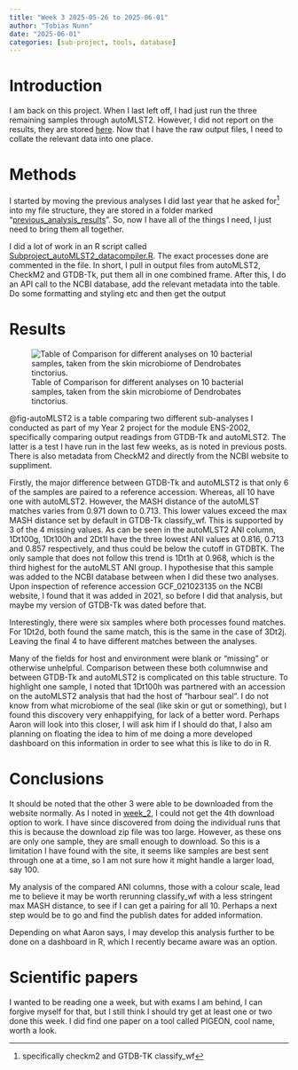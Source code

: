 ```yaml
---
title: "Week 3 2025-05-26 to 2025-06-01"
author: "Tobias Nunn"
date: "2025-06-01"
categories: [sub-project, tools, database]
---
```


# Introduction {#seq-week3}

I am back on this project. When I last left off, I had just run the three remaining samples through autoMLST2. However, I did not report on the results, they are stored [here](https://github.com/tobiasnunn/undergrad_dissertation/tree/5a74a1c11e0376315430c296ecf388beb4322ffb/03_outputs/autoMLST2_subproject). Now that I have the raw output files, I need to collate the relevant data into one place.

# Methods

I started by moving the previous analyses I did last year that he asked for[^1] into my file structure, they are stored in a folder marked "[previous_analysis_results](https://github.com/tobiasnunn/undergrad_dissertation/tree/5a74a1c11e0376315430c296ecf388beb4322ffb/01_inputs/previous_analysis_results)". So, now I have all of the things I need, I just need to bring them all together.

[^1]: specifically checkm2 and GTDB-TK classify_wf

I did a lot of work in an R script called [Subproject_autoMLST2_datacompiler.R](https://github.com/tobiasnunn/undergrad_dissertation/blob/87fa559763299e24c335c04d56d05b4ebd5200e2/00_scripts/R_scripts/Subproject_autoMLST2_datacompiler.R). The exact processes done are commented in the file. In short, I pull in output files from autoMLST2, CheckM2 and GTDB-Tk, put them all in one combined frame. After this, I do an API call to the NCBI database, add the relevant metadata into the table. Do some formatting and styling etc and then get the output

# Results

![Table of Comparison for different analyses on 10 bacterial samples, taken from the skin microbiome of Dendrobates tinctorius.](images/frog_flextable.png){#fig-autoMLST2}

@fig-autoMLST2 is a table comparing two different sub-analyses I conducted as part of my Year 2 project for the module ENS-2002, specifically comparing output readings from GTDB-Tk and autoMLST2. The latter is a test I have run in the last few weeks, as is noted in previous posts. There is also metadata from CheckM2 and directly from the NCBI website to suppliment.

Firstly, the major difference between GTDB-Tk and autoMLST2 is that only 6 of the samples are paired to a reference accession. Whereas, all 10 have one with autoMLST2. However, the MASH distance of the autoMLST matches varies from 0.971 down to 0.713. This lower values exceed the max MASH distance set by default in GTDB-Tk classify_wf. This is supported by 3 of the 4 missing values. As can be seen in the autoMLST2 ANI column, 1Dt100g, 1Dt100h and 2Dt1l have the three lowest ANI values at 0.816, 0.713 and 0.857 respectively, and thus could be below the cutoff in GTDBTK. The only sample that does not follow this trend is 1Dt1h at 0.968, which is the third highest for the autoMLST ANI group. I hypothesise that this sample was added to the NCBI database between when I did these two analyses. Upon inspection of reference accession GCF_021023135 on the NCBI website, I found that it was added in 2021, so before I did that analysis, but maybe my version of GTDB-Tk was dated before that.

Interestingly, there were six samples where both processes found matches. For 1Dt2d, both found the same match, this is the same in the case of 3Dt2j. Leaving the final 4 to have different matches between the analyses.

Many of the fields for host and environment were blank or "missing" or otherwise unhelpful. Comparison between these both columnwise and between GTDB-Tk and autoMLST2 is complicated on this table structure. To highlight one sample, I noted that 1Dt100h was partnered with an accession on the autoMLST2 analysis that had the host of "harbour seal". I do not know from what microbiome of the seal (like skin or gut or something), but I found this discovery very enhappifying, for lack of a better word. Perhaps Aaron will look into this closer, I will ask him if I should do that, I also am planning on floating the idea to him of me doing a more developed dashboard on this information in order to see what this is like to do in R.

# Conclusions

It should be noted that the other 3 were able to be downloaded from the website normally. As I noted in [week_2](week_2.qmd#sec-week2), I could not get the 4th download option to work. I have since discovered from doing the individual runs that this is because the download zip file was too large. However, as these ons are only one sample, they are small enough to download. So this is a limitation I have found with the site, it seems like samples are best sent through one at a time, so I am not sure how it might handle a larger load, say 100.

My analysis of the compared ANI columns, those with a colour scale, lead me to believe it may be worth rerunning classify_wf with a less stringent max MASH distance, to see if I can get a pairing for all 10. Perhaps a next step would be to go and find the publish dates for added information.

Depending on what Aaron says, I may develop this analysis further to be done on a dashboard in R, which I recently became aware was an option.

# Scientific papers

I wanted to be reading one a week, but with exams I am behind, I can forgive myself for that, but I still think I should try get at least one or two done this week. I did find one paper on a tool called PIGEON, cool name, worth a look.
